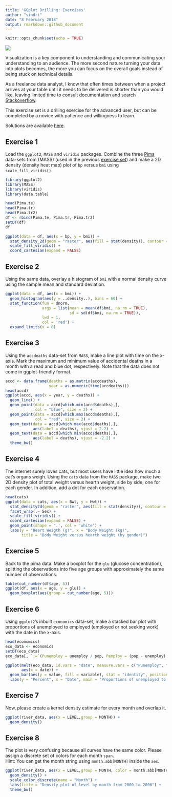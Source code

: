 ```yaml
---
title: 'GGplot Drilling: Exercises'
author: "sindri"
date: "8 February 2018"
output: rmarkdown::github_document
---
```

```r
knitr::opts_chunk$set(echo = TRUE)
```

![](https://www.r-exercises.com/wnw-images/wp-content/uploads/2017/12/cat_heart.pngmin.png)

Visualization is a key component to understanding and communicating your understanding to an audience. The more second nature turning your data into plots becomes, the more you can focus on the overall goals instead of being stuck on technical details.  

As a freelance data analyst, I know that often times between when a project arrives at your table until it needs to be delivered is shorter than you would like, leaving limited time to consult documentation and search [Stackoverflow](https://stackoverflow.com/).  

This exercise set is a drilling exercise for the advanced user, but can be completed by a novice with patience and willingness to learn.  

Solutions are available [here](https://www.r-exercises.com/2018/02/08/ggplot-drilling-exercises-solutions/).  

## Exercise 1

Load the `ggplot2`, `MASS` and `viridis` packages. Combine the three [Pima](https://stat.ethz.ch/R-manual/R-devel/library/MASS/html/Pima.tr.html) data-sets from (MASS) (used in the previous [exercise set](https://www.r-exercises.com/2017/10/30/logistic-regression-in-r/)) and make a 2D density (density heat map) plot of `bp` versus `bmi` using `scale_fill_viridis()`.

```r
library(ggplot2)
library(MASS)
library(viridis)
library(data.table)

head(Pima.te)
head(Pima.tr)
head(Pima.tr2)
df <- rbind(Pima.te, Pima.tr, Pima.tr2)
setDT(df)
df

ggplot(data = df, aes(x = bp, y = bmi)) +
  stat_density_2d(geom = "raster", aes(fill = stat(density)), contour = FALSE) +
  scale_fill_viridis() +
  coord_cartesian(expand = FALSE)
```

## Exercise 2  

Using the same data, overlay a histogram of `bmi` with a normal density curve using the sample mean and standard deviation.  

```r
ggplot(data = df, aes(x = bmi)) +
  geom_histogram(aes(y = ..density..), bins = 60) +
  stat_function(fun = dnorm,
                args = list(mean = mean(df$bmi, na.rm = TRUE),
                            sd = sd(df$bmi, na.rm = TRUE)),
                lwd = 1,
                col = 'red') +
  expand_limits(x = 0)
```

## Exercise 3

Using the `accdeaths` data-set from `MASS`, make a line plot with time on the x-axis. Mark the maximum and minimum value of accidental deaths in a month with a read and blue dot, respectively. Note that the data does not come in ggplot-friendly format.  

```r
accd <- data.frame(deaths = as.matrix(accdeaths),
                   year = as.numeric(time(accdeaths)))
head(accd)
ggplot(accd, aes(x = year, y = deaths)) +
  geom_line() +
  geom_point(data = accd[which.min(accd$deaths),],
             col = "blue", size = 2) +
  geom_point(data = accd[which.max(accd$deaths),],
             col = "red", size = 2) +
  geom_text(data = accd[which.max(accd$deaths),],
            aes(label = deaths), vjust = 2.2) +
  geom_text(data = accd[which.min(accd$deaths),],
            aes(label = deaths), vjust = -2.2) +
  theme_bw()
```

## Exercise 4  

The internet surely loves cats, but most users have little idea how much a cat’s organs weigh. Using the `cats` data from the `MASS` package, make two 2D density plot of total weight versus hearth weight, side by side; one for each gender. In addition, add a dot for each observation.  

```r
head(cats)
ggplot(data = cats, aes(x = Bwt, y = Hwt)) +
  stat_density2d(geom = "raster", aes(fill = stat(density)), contour = FALSE) +
  facet_wrap(.~ Sex) +
  scale_fill_viridis() +
  coord_cartesian(expand = FALSE) +
  geom_point(shape = '.', col = 'white') +
  labs(y = "Heart Weigth (g)", x = "Body Weight (kg)",
       title = "Body Weight versus hearth weight (by gender)")
```

## Exercise 5  

Back to the pima data. Make a boxplot for the `glu` (glucose concentration), splitting the observations into five age groups with approximately the same number of observations.  

```r
table(cut_number(df$age, 5))
ggplot(df, aes(x = age, y = glu)) +
  geom_boxplot(aes(group = cut_number(age, 5)))
```

## Exercise 6

Using `ggplot2`'s inbuilt `economics` data-set, make a stacked bar plot with proportions of unemployed to employed (employed or not seeking work) with the date in the x-axis.  

```r
head(economics)
eco_data <- economics
setDT(eco_data)
eco_data[, `:=`(Punemploy = unemploy / pop, Pemploy = (pop - unemploy) / pop)]

ggplot(melt(eco_data, id.vars = "date", measure.vars = c("Punemploy", "Pemploy")), 
       aes(x = date)) +
  geom_bar(aes(y = value, fill = variable), stat = "identity", position = "stack") +
  labs(y = "Percent", x = "Date", main = "Proportions of unemployed to employed")
```

## Exercise 7  

Now, please create a kernel density estimate for every month and overlap it.  

```r
ggplot(river_data, aes(x = LEVEL,group = MONTH)) +  
  geom_density()
```

## Exercise 8  

The plot is very confusing because all curves have the same color. Please assign a discrete set of colors for each month `span`.  
Hint: You can get the month string using `month.abb[MONTH]` inside the `aes`.

```r
ggplot(river_data, aes(x = LEVEL,group = MONTH, color = month.abb[MONTH])) +  
  geom_density() +
  scale_color_discrete(name = "Month") +
  labs(title = "Density plot of level by month from 2000 to 2006") +
  theme_bw()
```
